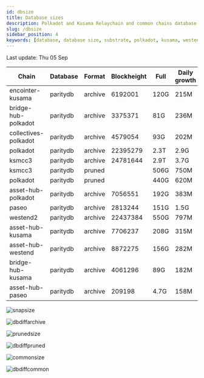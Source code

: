 ```yaml
---
id: dbsize
title: Database sizes
description: Polkadot and Kusama Relaychain and common chains database sizes
slug: /dbsize
sidebar_position: 4
keywords: [database, database size, substrate, polkadot, kusama, westend]
---
```



Last update: Thu 05 Sep

| Chain    | Database   | Format | Blockheight | Full         | Daily growth |
| ------------------------| ----------- | -------- | ------- | ---------- | ----- | 
| encointer-kusama | paritydb | archive | 6192001 | 120G | 215M |
| bridge-hub-polkadot | paritydb | archive | 3375371 | 81G | 236M |
| collectives-polkadot | paritydb | archive | 4579054 | 93G | 202M |
| polkadot | paritydb | archive | 22395279 | 2.3T | 2.9G |
| ksmcc3 | paritydb | archive | 24781644 | 2.9T | 3.7G |
| ksmcc3 | paritydb | pruned |  | 506G | 750M |
| polkadot | paritydb | pruned |  | 440G | 620M |
| asset-hub-polkadot | paritydb | archive | 7056551 | 192G | 383M |
| paseo | paritydb | archive | 2813244 | 151G | 1.5G |
| westend2 | paritydb | archive | 22437384 | 550G | 797M |
| asset-hub-kusama | paritydb | archive | 7706237 | 208G | 315M |
| asset-hub-westend | paritydb | archive | 8872275 | 156G | 282M |
| bridge-hub-kusama | paritydb | archive | 4061296 | 89G | 182M |
| asset-hub-paseo | paritydb | archive | 209198 | 4.7G | 158M |

![snapsize](/img/archivesize.png)

![dbdiffarchive](/img/dbdiffrelay.png)

![prunedsize](/img/prunedsize.png)

![dbdiffpruned](/img/dbdiffpruned.png)

![commonsize](/img/commonsize.png)

![dbdiffcommon](/img/dbdiffcommon.png)
